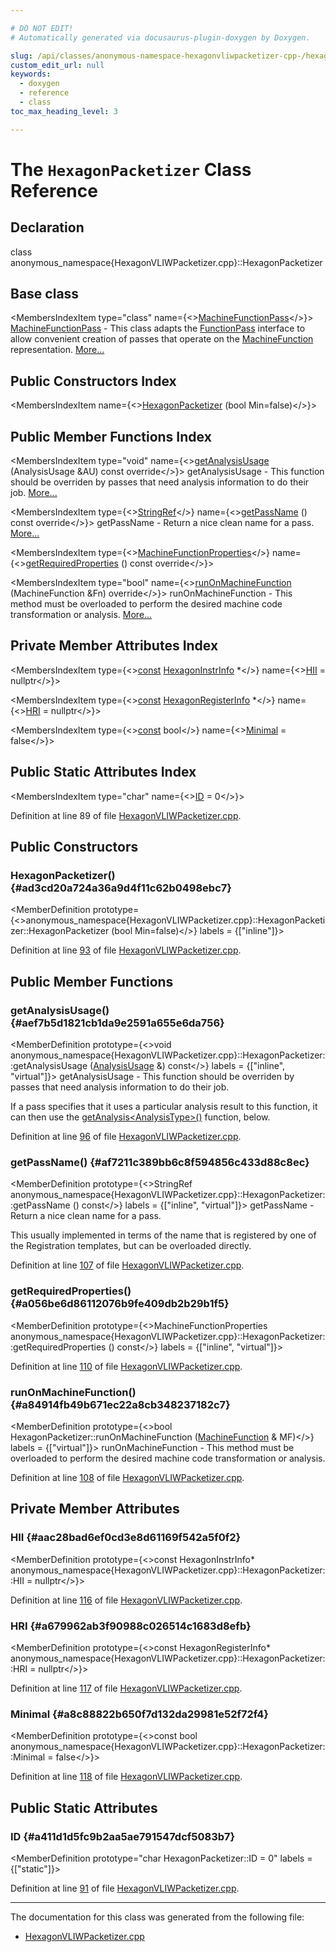 ```yaml
---

# DO NOT EDIT!
# Automatically generated via docusaurus-plugin-doxygen by Doxygen.

slug: /api/classes/anonymous-namespace-hexagonvliwpacketizer-cpp-/hexagonpacketizer
custom_edit_url: null
keywords:
  - doxygen
  - reference
  - class
toc_max_heading_level: 3

---
```





# The `HexagonPacketizer` Class Reference

<DoxygenPage pluginConfig={pluginConfig}>



## Declaration

<CodeBlock>class anonymous_namespace{HexagonVLIWPacketizer.cpp}::HexagonPacketizer</CodeBlock>

## Base class

<MembersIndex>

<MembersIndexItem
  type="class"
  name={<><a href="/docs/api/classes/llvm/machinefunctionpass">MachineFunctionPass</a></>}>
<a href="/docs/api/classes/llvm/machinefunctionpass">MachineFunctionPass</a> - This class adapts the <a href="/docs/api/classes/llvm/functionpass">FunctionPass</a> interface to allow convenient creation of passes that operate on the <a href="/docs/api/classes/llvm/machinefunction">MachineFunction</a> representation. <a href="/docs/api/classes/llvm/machinefunctionpass/#details">More...</a>
</MembersIndexItem>

</MembersIndex>

## Public Constructors Index

<MembersIndex>

<MembersIndexItem
  name={<><a href="#ad3cd20a724a36a9d4f11c62b0498ebc7">HexagonPacketizer</a> (bool Min=false)</>}>
</MembersIndexItem>

</MembersIndex>

## Public Member Functions Index

<MembersIndex>

<MembersIndexItem
  type="void"
  name={<><a href="#aef7b5d1821cb1da9e2591a655e6da756">getAnalysisUsage</a> (AnalysisUsage &amp;AU) const override</>}>
getAnalysisUsage - This function should be overriden by passes that need analysis information to do their job. <a href="#aef7b5d1821cb1da9e2591a655e6da756">More...</a>
</MembersIndexItem>

<MembersIndexItem
  type={<><a href="/docs/api/classes/llvm/stringref">StringRef</a></>}
  name={<><a href="#af7211c389bb6c8f594856c433d88c8ec">getPassName</a> () const override</>}>
getPassName - Return a nice clean name for a pass. <a href="#af7211c389bb6c8f594856c433d88c8ec">More...</a>
</MembersIndexItem>

<MembersIndexItem
  type={<><a href="/docs/api/classes/llvm/machinefunctionproperties">MachineFunctionProperties</a></>}
  name={<><a href="#a056be6d86112076b9fe409db2b29b1f5">getRequiredProperties</a> () const override</>}>
</MembersIndexItem>

<MembersIndexItem
  type="bool"
  name={<><a href="#a84914fb49b671ec22a8cb348237182c7">runOnMachineFunction</a> (MachineFunction &amp;Fn) override</>}>
runOnMachineFunction - This method must be overloaded to perform the desired machine code transformation or analysis. <a href="#a84914fb49b671ec22a8cb348237182c7">More...</a>
</MembersIndexItem>

</MembersIndex>

## Private Member Attributes Index

<MembersIndex>

<MembersIndexItem
  type={<><a href="/docs/api/files/lib/lib/target/lib/target/aarch64/aarch64promoteconstant-cpp/#a90f8350fecae261c25be85d38b451bff">const</a> <a href="/docs/api/classes/llvm/hexagoninstrinfo">HexagonInstrInfo</a> &#42;</>}
  name={<><a href="#aac28bad6ef0cd3e8d61169f542a5f0f2">HII</a> = nullptr</>}>
</MembersIndexItem>

<MembersIndexItem
  type={<><a href="/docs/api/files/lib/lib/target/lib/target/aarch64/aarch64promoteconstant-cpp/#a90f8350fecae261c25be85d38b451bff">const</a> <a href="/docs/api/classes/llvm/hexagonregisterinfo">HexagonRegisterInfo</a> &#42;</>}
  name={<><a href="#a679962ab3f90988c026514c1683d8efb">HRI</a> = nullptr</>}>
</MembersIndexItem>

<MembersIndexItem
  type={<><a href="/docs/api/files/lib/lib/target/lib/target/aarch64/aarch64promoteconstant-cpp/#a90f8350fecae261c25be85d38b451bff">const</a> bool</>}
  name={<><a href="#a8c88822b650f7d132da29981e52f72f4">Minimal</a> = false</>}>
</MembersIndexItem>

</MembersIndex>

## Public Static Attributes Index

<MembersIndex>

<MembersIndexItem
  type="char"
  name={<><a href="#a411d1d5fc9b2aa5ae791547dcf5083b7">ID</a> = 0</>}>
</MembersIndexItem>

</MembersIndex>


Definition at line 89 of file <a href="/docs/api/files/lib/lib/target/lib/target/hexagon/hexagonvliwpacketizer-cpp">HexagonVLIWPacketizer.cpp</a>.

<SectionDefinition>

## Public Constructors

### HexagonPacketizer() {#ad3cd20a724a36a9d4f11c62b0498ebc7}

<MemberDefinition
  prototype={<>anonymous&#95;namespace&#123;HexagonVLIWPacketizer.cpp&#125;::HexagonPacketizer::HexagonPacketizer (bool Min=false)</>}
  labels = {["inline"]}>

Definition at line <a href="/docs/api/files/lib/lib/target/lib/target/hexagon/hexagonvliwpacketizer-cpp/#l00093">93</a> of file <a href="/docs/api/files/lib/lib/target/lib/target/hexagon/hexagonvliwpacketizer-cpp">HexagonVLIWPacketizer.cpp</a>.
</MemberDefinition>

</SectionDefinition>

<SectionDefinition>

## Public Member Functions

### getAnalysisUsage() {#aef7b5d1821cb1da9e2591a655e6da756}

<MemberDefinition
  prototype={<>void anonymous&#95;namespace&#123;HexagonVLIWPacketizer.cpp&#125;::HexagonPacketizer::getAnalysisUsage (<a href="/docs/api/classes/llvm/analysisusage">AnalysisUsage</a> &amp;) const</>}
  labels = {["inline", "virtual"]}>
getAnalysisUsage - This function should be overriden by passes that need analysis information to do their job.

If a pass specifies that it uses a particular analysis result to this function, it can then use the <a href="/docs/api/classes/llvm/pass/#a4863e5e463fb79955269fbf7fbf52b80">getAnalysis&lt;AnalysisType&gt;()</a> function, below.

Definition at line <a href="/docs/api/files/lib/lib/target/lib/target/hexagon/hexagonvliwpacketizer-cpp/#l00096">96</a> of file <a href="/docs/api/files/lib/lib/target/lib/target/hexagon/hexagonvliwpacketizer-cpp">HexagonVLIWPacketizer.cpp</a>.
</MemberDefinition>

### getPassName() {#af7211c389bb6c8f594856c433d88c8ec}

<MemberDefinition
  prototype={<>StringRef anonymous&#95;namespace&#123;HexagonVLIWPacketizer.cpp&#125;::HexagonPacketizer::getPassName () const</>}
  labels = {["inline", "virtual"]}>
getPassName - Return a nice clean name for a pass.

This usually implemented in terms of the name that is registered by one of the Registration templates, but can be overloaded directly.

Definition at line <a href="/docs/api/files/lib/lib/target/lib/target/hexagon/hexagonvliwpacketizer-cpp/#l00107">107</a> of file <a href="/docs/api/files/lib/lib/target/lib/target/hexagon/hexagonvliwpacketizer-cpp">HexagonVLIWPacketizer.cpp</a>.
</MemberDefinition>

### getRequiredProperties() {#a056be6d86112076b9fe409db2b29b1f5}

<MemberDefinition
  prototype={<>MachineFunctionProperties anonymous&#95;namespace&#123;HexagonVLIWPacketizer.cpp&#125;::HexagonPacketizer::getRequiredProperties () const</>}
  labels = {["inline", "virtual"]}>

Definition at line <a href="/docs/api/files/lib/lib/target/lib/target/hexagon/hexagonvliwpacketizer-cpp/#l00110">110</a> of file <a href="/docs/api/files/lib/lib/target/lib/target/hexagon/hexagonvliwpacketizer-cpp">HexagonVLIWPacketizer.cpp</a>.
</MemberDefinition>

### runOnMachineFunction() {#a84914fb49b671ec22a8cb348237182c7}

<MemberDefinition
  prototype={<>bool HexagonPacketizer::runOnMachineFunction (<a href="/docs/api/classes/llvm/machinefunction">MachineFunction</a> &amp; MF)</>}
  labels = {["virtual"]}>
runOnMachineFunction - This method must be overloaded to perform the desired machine code transformation or analysis.

Definition at line <a href="/docs/api/files/lib/lib/target/lib/target/hexagon/hexagonvliwpacketizer-cpp/#l00108">108</a> of file <a href="/docs/api/files/lib/lib/target/lib/target/hexagon/hexagonvliwpacketizer-cpp">HexagonVLIWPacketizer.cpp</a>.
</MemberDefinition>

</SectionDefinition>

<SectionDefinition>

## Private Member Attributes

### HII {#aac28bad6ef0cd3e8d61169f542a5f0f2}

<MemberDefinition
  prototype={<>const HexagonInstrInfo&#42; anonymous&#95;namespace&#123;HexagonVLIWPacketizer.cpp&#125;::HexagonPacketizer::HII = nullptr</>}>

Definition at line <a href="/docs/api/files/lib/lib/target/lib/target/hexagon/hexagonvliwpacketizer-cpp/#l00116">116</a> of file <a href="/docs/api/files/lib/lib/target/lib/target/hexagon/hexagonvliwpacketizer-cpp">HexagonVLIWPacketizer.cpp</a>.
</MemberDefinition>

### HRI {#a679962ab3f90988c026514c1683d8efb}

<MemberDefinition
  prototype={<>const HexagonRegisterInfo&#42; anonymous&#95;namespace&#123;HexagonVLIWPacketizer.cpp&#125;::HexagonPacketizer::HRI = nullptr</>}>

Definition at line <a href="/docs/api/files/lib/lib/target/lib/target/hexagon/hexagonvliwpacketizer-cpp/#l00117">117</a> of file <a href="/docs/api/files/lib/lib/target/lib/target/hexagon/hexagonvliwpacketizer-cpp">HexagonVLIWPacketizer.cpp</a>.
</MemberDefinition>

### Minimal {#a8c88822b650f7d132da29981e52f72f4}

<MemberDefinition
  prototype={<>const bool anonymous&#95;namespace&#123;HexagonVLIWPacketizer.cpp&#125;::HexagonPacketizer::Minimal = false</>}>

Definition at line <a href="/docs/api/files/lib/lib/target/lib/target/hexagon/hexagonvliwpacketizer-cpp/#l00118">118</a> of file <a href="/docs/api/files/lib/lib/target/lib/target/hexagon/hexagonvliwpacketizer-cpp">HexagonVLIWPacketizer.cpp</a>.
</MemberDefinition>

</SectionDefinition>

<SectionDefinition>

## Public Static Attributes

### ID {#a411d1d5fc9b2aa5ae791547dcf5083b7}

<MemberDefinition
  prototype="char HexagonPacketizer::ID = 0"
  labels = {["static"]}>

Definition at line <a href="/docs/api/files/lib/lib/target/lib/target/hexagon/hexagonvliwpacketizer-cpp/#l00091">91</a> of file <a href="/docs/api/files/lib/lib/target/lib/target/hexagon/hexagonvliwpacketizer-cpp">HexagonVLIWPacketizer.cpp</a>.
</MemberDefinition>

</SectionDefinition>

<hr/>

The documentation for this class was generated from the following file:

<ul>
<li><a href="/docs/api/files/lib/lib/target/lib/target/hexagon/hexagonvliwpacketizer-cpp">HexagonVLIWPacketizer.cpp</a></li>
</ul>

</DoxygenPage>
